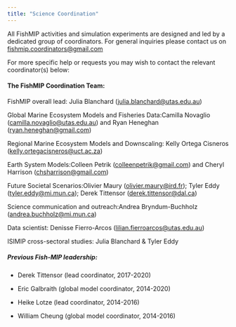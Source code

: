 ```yaml
---
title: "Science Coordination"
---
```


All FishMIP activities and simulation experiments are designed and led by a dedicated group of coordinators. For general inquiries please contact us on [fishmip.coordinators\@gmail.com](mailto:fishmip.coordinators@gmail.com){.email-link}

For more specific help or requests you may wish to contact the relevant coordinator(s) below:

#### **The FishMIP Coordination Team:**

FishMIP overall lead: Julia Blanchard ([julia.blanchard\@utas.edu.au](mailto:julia.blanchard@utas.edu.au){.email-link})

Global Marine Ecosystem Models and Fisheries Data:Camilla Novaglio ([camilla.novaglio\@utas.edu.au](mailto:camilla.novaglio@utas.edu.au){.email-link}) and Ryan Heneghan ([ryan.heneghan\@gmail.com](mailto:ryan.heneghan@gmail.com){.email-link})

Regional Marine Ecosystem Models and Downscaling: Kelly Ortega Cisneros ([kelly.ortegacisneros\@uct.ac.za](mailto:kelly.ortegacisneros@uct.ac.za){.email-link})

Earth System Models:Colleen Petrik ([colleenpetrik\@gmail.com](mailto:colleenpetrik@gmail.com){.email-link}) and Cheryl Harrison ([chsharrison\@gmail.com](mailto:chsharrison@gmail.com){.email-link})

Future Societal Scenarios:Olivier Maury ([olivier.maury\@ird.fr](mailto:olivier.maury@ird.fr){.email-link}); Tyler Eddy ([tyler.eddy\@mi.mun.ca](mailto:Tyler.Eddy@mi.mun.ca){.email-link}); Derek Tittensor ([derek.tittensor\@dal.ca](mailto:derek.tittensor@dal.ca){.email-link})

Science communication and outreach:Andrea Bryndum-Buchholz ([andrea.buchholz\@mi.mun.ca](mailto:andrea.buchholz@mi.mun.ca){.email-link})

Data scientist: Denisse Fierro-Arcos ([lilian.fierroarcos\@utas.edu.au](mailto:lilian.fierroarcos@utas.edu.au){.email-link})

ISIMIP cross-sectoral studies: Julia Blanchard & Tyler Eddy

##### Previous Fish-MIP leadership:

-   Derek Tittensor (lead coordinator, 2017-2020)

-   Eric Galbraith (global model coordinator, 2014-2020)

-   Heike Lotze (lead coordinator, 2014-2016)

-   William Cheung (global model coordinator, 2014-2016)

